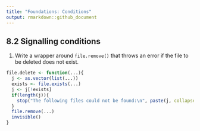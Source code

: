```yaml
---
title: "Foundations: Conditions"
output: rmarkdown::github_document
---
```


## 8.2 Signalling conditions

1. Write a wrapper around `file.remove()` that throws an error if the file to be deleted does not exist.

```r
file.delete <- function(...){
  j <- as.vector(list(...))
  exists <- file.exists(...)
  j <- j[!exists]
  if(length(j)){
    stop("The following files could not be found:\n", paste(j, collapse = "\n"))
  }
  file.remove(...)
  invisible()
}
```


